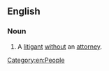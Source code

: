 ==English==
{{wikipedia}}

===Noun===
{{en-noun|litigants in person}}

# {{lb|en|legal}} A [[litigant]] [[without]] an [[attorney]].

[[Category:en:People]]